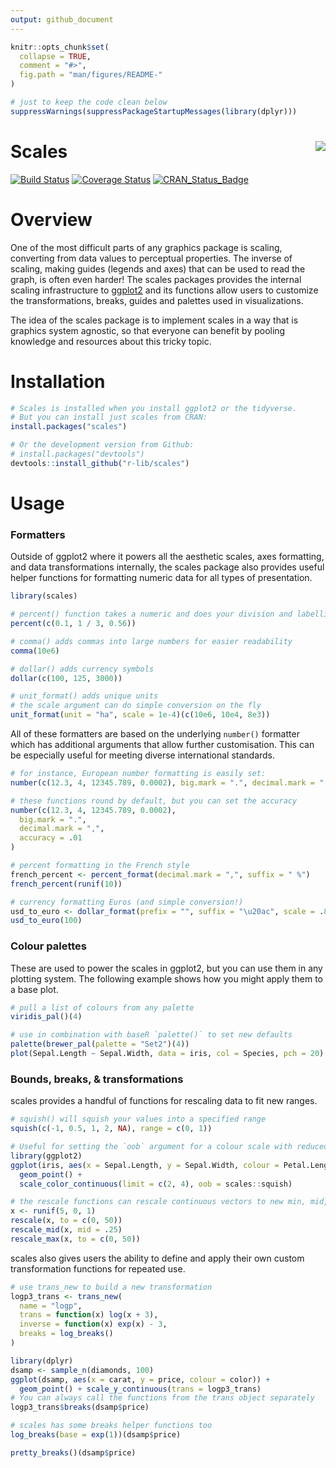 ```yaml
---
output: github_document
---
```


<!-- README.md is generated from README.Rmd. Please edit that file -->

```r
knitr::opts_chunk$set(
  collapse = TRUE,
  comment = "#>",
  fig.path = "man/figures/README-"
)

# just to keep the code clean below
suppressWarnings(suppressPackageStartupMessages(library(dplyr)))
```

# Scales <img src="man/figures/logo.png" align="right" />

[![Build Status](https://travis-ci.org/r-lib/scales.svg?branch=master)](https://travis-ci.org/r-lib/scales)
[![Coverage Status](https://img.shields.io/codecov/c/github/r-lib/scales/master.svg)](https://codecov.io/github/r-lib/scales?branch=master)
[![CRAN_Status_Badge](http://www.r-pkg.org/badges/version/scales)](https://cran.r-project.org/package=scales)

# Overview

One of the most difficult parts of any graphics package is scaling, 
converting from data values to perceptual properties. The inverse of scaling,
making guides (legends and axes) that can be used to read the graph, is often 
even harder! The scales packages provides the internal scaling infrastructure to
[ggplot2](github.com/tidyverse/ggplot2) and its functions allow users to 
customize the transformations, breaks, guides and palettes used in visualizations.

The idea of the scales package is to implement scales in a way 
that is graphics system agnostic, so that everyone can benefit by pooling 
knowledge and resources about this tricky topic.

# Installation

```r
# Scales is installed when you install ggplot2 or the tidyverse.
# But you can install just scales from CRAN:
install.packages("scales")

# Or the development version from Github:
# install.packages("devtools")
devtools::install_github("r-lib/scales")
```
  
# Usage
### Formatters 

Outside of ggplot2 where it powers all the aesthetic scales, axes formatting, 
and data transformations internally, the scales package also provides useful helper 
functions for formatting numeric data for all types of presentation. 

```r
library(scales)

# percent() function takes a numeric and does your division and labelling for you
percent(c(0.1, 1 / 3, 0.56))

# comma() adds commas into large numbers for easier readability
comma(10e6)

# dollar() adds currency symbols
dollar(c(100, 125, 3000))

# unit_format() adds unique units
# the scale argument can do simple conversion on the fly
unit_format(unit = "ha", scale = 1e-4)(c(10e6, 10e4, 8e3))
```

All of these formatters are based on the underlying `number()` formatter which has additional arguments that allow further customisation. This can be especially 
useful for meeting diverse international standards. 

```r
# for instance, European number formatting is easily set:
number(c(12.3, 4, 12345.789, 0.0002), big.mark = ".", decimal.mark = ",")

# these functions round by default, but you can set the accuracy
number(c(12.3, 4, 12345.789, 0.0002),
  big.mark = ".",
  decimal.mark = ",",
  accuracy = .01
)

# percent formatting in the French style
french_percent <- percent_format(decimal.mark = ",", suffix = " %")
french_percent(runif(10))

# currency formatting Euros (and simple conversion!)
usd_to_euro <- dollar_format(prefix = "", suffix = "\u20ac", scale = .85)
usd_to_euro(100)
```

### Colour palettes

These are used to power the scales in ggplot2, but you can use them in any plotting 
system. The following example shows how you might apply them to a base plot.

```r
# pull a list of colours from any palette
viridis_pal()(4)

# use in combination with baseR `palette()` to set new defaults
palette(brewer_pal(palette = "Set2")(4))
plot(Sepal.Length ~ Sepal.Width, data = iris, col = Species, pch = 20)
```

### Bounds, breaks, & transformations

scales provides a handful of functions for rescaling data to fit new ranges.

```r
# squish() will squish your values into a specified range
squish(c(-1, 0.5, 1, 2, NA), range = c(0, 1))

# Useful for setting the `oob` argument for a colour scale with reduced limits
library(ggplot2)
ggplot(iris, aes(x = Sepal.Length, y = Sepal.Width, colour = Petal.Length)) +
  geom_point() +
  scale_color_continuous(limit = c(2, 4), oob = scales::squish)
```
```r
# the rescale functions can rescale continuous vectors to new min, mid, or max values
x <- runif(5, 0, 1)
rescale(x, to = c(0, 50))
rescale_mid(x, mid = .25)
rescale_max(x, to = c(0, 50))
```

scales also gives users the ability to define and apply their own custom 
transformation functions for repeated use.

```r
# use trans_new to build a new transformation
logp3_trans <- trans_new(
  name = "logp",
  trans = function(x) log(x + 3),
  inverse = function(x) exp(x) - 3,
  breaks = log_breaks()
)

library(dplyr)
dsamp <- sample_n(diamonds, 100)
ggplot(dsamp, aes(x = carat, y = price, colour = color)) +
  geom_point() + scale_y_continuous(trans = logp3_trans)
# You can always call the functions from the trans object separately
logp3_trans$breaks(dsamp$price)

# scales has some breaks helper functions too
log_breaks(base = exp(1))(dsamp$price)

pretty_breaks()(dsamp$price)
```
